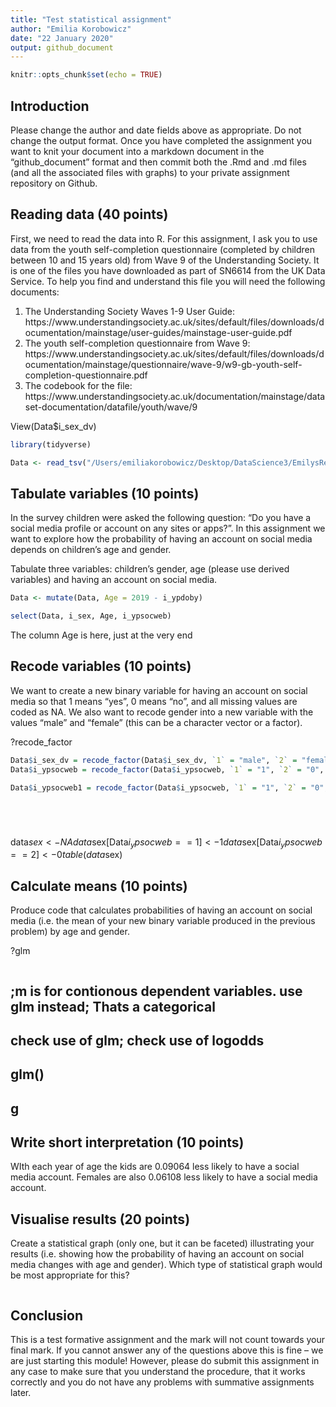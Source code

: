 ```yaml
---
title: "Test statistical assignment"
author: "Emilia Korobowicz"
date: "22 January 2020"
output: github_document
---
```


```r
knitr::opts_chunk$set(echo = TRUE)
```

## Introduction

Please change the author and date fields above as appropriate. Do not change the output format. Once you have completed the assignment you want to knit your document into a markdown document in the "github_document" format and then commit both the .Rmd and .md files (and all the associated files with graphs) to your private assignment repository on Github.

## Reading data (40 points)

First, we need to read the data into R. For this assignment, I ask you to use data from the youth self-completion questionnaire (completed by children between 10 and 15 years old) from Wave 9 of the Understanding Society. It is one of the files you have downloaded as part of SN6614 from the UK Data Service. To help you find and understand this file you will need the following documents:

1) The Understanding Society Waves 1-9 User Guide: https://www.understandingsociety.ac.uk/sites/default/files/downloads/documentation/mainstage/user-guides/mainstage-user-guide.pdf
2) The youth self-completion questionnaire from Wave 9: https://www.understandingsociety.ac.uk/sites/default/files/downloads/documentation/mainstage/questionnaire/wave-9/w9-gb-youth-self-completion-questionnaire.pdf
3) The codebook for the file: https://www.understandingsociety.ac.uk/documentation/mainstage/dataset-documentation/datafile/youth/wave/9

View(Data$i_sex_dv)

```r
library(tidyverse)

Data <- read_tsv("/Users/emiliakorobowicz/Desktop/DataScience3/EmilysRepo/NewRepo/Data/UKDA-6614-tab/tab/ukhls_w9/i_youth.tab")

```

## Tabulate variables (10 points)

In the survey children were asked the following question: "Do you have a social media profile or account on any sites or apps?". In this assignment we want to explore how the probability of having an account on social media depends on children's age and gender.

Tabulate three variables: children's gender, age (please use derived variables) and having an account on social media.


```r
Data <- mutate(Data, Age = 2019 - i_ypdoby)

select(Data, i_sex, Age, i_ypsocweb)

```

The column Age is here, just at the very end

## Recode variables (10 points)

We want to create a new binary variable for having an account on social media so that 1 means "yes", 0 means "no", and all missing values are coded as NA. We also want to recode gender into a new variable with the values "male" and "female" (this can be a character vector or a factor).

?recode_factor

```r
Data$i_sex_dv = recode_factor(Data$i_sex_dv, `1` = "male", `2` = "female")
Data$i_ypsocweb = recode_factor(Data$i_ypsocweb, `1` = "1", `2` = "0", .missing = "missing")

Data$i_ypsocweb1 = recode_factor(Data$i_ypsocweb, `1` = "1", `2` = "0", missing = "missing")






```

data$sex <- NA
data$sex[Data$i_ypsocweb == 1] <- 1
data$sex[Data$i_ypsocweb == 2] <- 0
table(data$sex)


## Calculate means (10 points)

Produce code that calculates probabilities of having an account on social media (i.e. the mean of your new binary variable produced in the previous problem) by age and gender. 

?glm

```r



```

## ;m is for contionous dependent variables. use glm instead; Thats a categorical
## check use of glm; check use of logodds
## glm()
## g

## Write short interpretation (10 points)

WIth each year of age the kids are 0.09064 less likely to have a social media account. Females are also 0.06108 less likely to have a social media account.

## Visualise results (20 points)

Create a statistical graph (only one, but it can be faceted) illustrating your results (i.e. showing how the probability of having an account on social media changes with age and gender). Which type of statistical graph would be most appropriate for this?

```r

```

## Conclusion

This is a test formative assignment and the mark will not count towards your final mark. If you cannot answer any of the questions above this is fine -- we are just starting this module! However, please do submit this assignment in any case to make sure that you understand the procedure, that it works correctly and you do not have any problems with summative assignments later.
